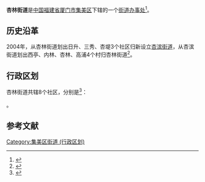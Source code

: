 {{中国乡级行政区
|景观照片文件名 = 
|景观照片描述 = 
|汉语拼音 = 
|其他语言 = 
|其他语言名称 = 
|旧称 = 
|地名出处 = 
|位置图文件名 = 
|位置图描述 = 
|自定义图片= 
|建置时间 = 
|政府驻地 = 杏林南路33号
|毗邻 = 
|总面积 = 
|总人口 = 
|总人口年份 = 
|户籍人口 = 
|户籍人口年份 = 
|常住人口 = 
|常住人口年份 = 
|人口密度 = 
|GDP = 
|GDP年份 = 
|邮政编码 = 
|电话区号 = 592
|官方网站 = 
|网站名称 = 
|35/02/11/003/000}}

'''杏林街道'''是[[中华人民共和国|中国]][[福建省|福建省]][[厦门市|厦门市]][[集美区|集美区]]下辖的一个[[街道办事处|街道办事处]]<ref>{{PRC admin/ref sgc|{{PRC admin/parent|35/02/11/003/000}}}}</ref>。

== 历史沿革 ==
2004年，从杏林街道划出日升、三秀、杏堤3个社区归新设立[[杏滨街道|杏滨街道]]，从杏滨街道划出西亭、内林、杏林、高浦4个村归杏林街道<ref>{{cite web|author=福建省人民政府|title=福建省人民政府关于厦门市集美区撤销杏林镇设立杏滨街道办事处并调整杏林杏滨街道办事处行政区划的批复|url=http://www.fujian.gov.cn/zfxxgkl/xxgkml/jgzz/mzcjbzzc/200806/t20080605_73760.htm|accessdate=2011-11-23|date=2004-09-23|year=2004}}{{dead link|date=2018年3月 |bot=InternetArchiveBot |fix-attempted=yes }}</ref>。

== 行政区划 ==
杏林街道共辖8个社区，分别是<ref>{{PRC admin/ref sgc|35/02/11/003/000}}</ref>：

{{PRC admin/children|35/02/11/003/000}}。 

== 参考文献 ==
{{Reflist}}

{{集美区行政区划}}
{{福建小作品}}
[[Category:集美区街道_(行政区划)|Category:集美区街道 (行政区划)]]